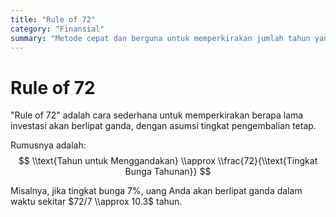 ```yaml
---
title: "Rule of 72"
category: "Finansial"
summary: "Metode cepat dan berguna untuk memperkirakan jumlah tahun yang dibutuhkan untuk menggandakan uang pada tingkat pengembalian tahunan tertentu."
---
```


# Rule of 72

"Rule of 72" adalah cara sederhana untuk memperkirakan berapa lama investasi akan berlipat ganda, dengan asumsi tingkat pengembalian tetap.

Rumusnya adalah:
$$ \\text{Tahun untuk Menggandakan} \\approx \\frac{72}{\\text{Tingkat Bunga Tahunan}} $$

Misalnya, jika tingkat bunga 7%, uang Anda akan berlipat ganda dalam waktu sekitar $72/7 \\approx 10.3$ tahun.
